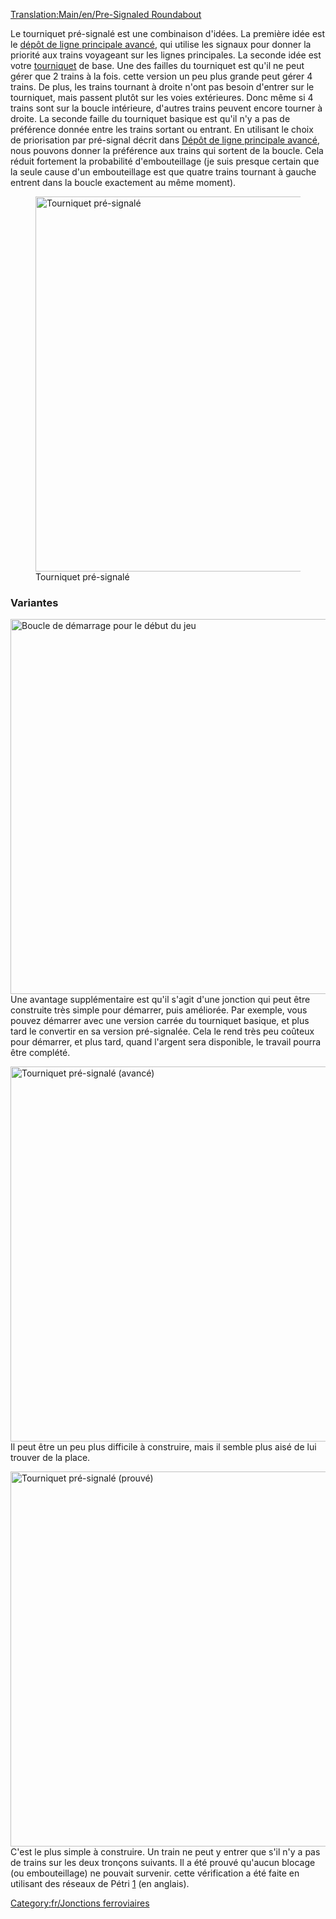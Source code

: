 [[Translation:Main/en/Pre-Signaled Roundabout]]
{{en/-}}{{fr/Menu de Croisements}}

Le tourniquet pré-signalé est une combinaison d'idées. La première idée est le [[Main/en/Construction de dépôts/Fr#Configurations avancées de dépôt|dépôt de ligne principale avancé]], qui utilise les signaux pour donner la priorité aux trains voyageant sur les lignes principales. La seconde idée est votre [[Main/fr/Tourniquet|tourniquet]] de base. Une des failles du tourniquet est qu'il ne peut gérer que 2 trains à la fois. cette version un peu plus grande peut gérer 4 trains. De plus, les trains tournant à droite n'ont pas besoin d'entrer sur le tourniquet, mais passent plutôt sur les voies extérieures. Donc même si 4 trains sont sur la boucle intérieure, d'autres trains peuvent encore tourner à droite. La seconde faille du tourniquet basique est qu'il n'y a pas de préférence donnée entre les trains sortant ou entrant. En utilisant le choix de priorisation par pré-signal décrit dans [[Main/en/Construction de dépôts/Fr#Configurations avancées de dépôt|Dépôt de ligne principale avancé]], nous pouvons donner la préférence aux trains qui sortent de la boucle. Cela réduit fortement la probabilité d'embouteillage (je suis presque certain que la seule cause d'un embouteillage est que quatre trains tournant à gauche entrent dans la boucle exactement au même moment).

[[File:en/PresignaledRoundAbout.png|none|thumb|600px|Tourniquet pré-signalé]]

{{Template:Critère de jonction/Fr|Par paliers|2|0|0|2|0|0|0|0|1|1|2||Les trains en panne affectent toute la jonction.|
*Les embouteillages sont possibles mais peu vraisemblables (trains longs)
*Simple à démarrer, la complexité vient plus tard
*Les signaux complexes peuvent être difficiles à régler
*Zone: 15 x 15
}}

===Variantes===
[[File:en/StartingPresignaledRoundAbout.png|none|thumb|600px|Boucle de démarrage pour le début du jeu]]
Une avantage supplémentaire est qu'il s'agit d'une jonction qui peut être construite très simple pour démarrer, puis améliorée. Par exemple, vous pouvez démarrer avec une version carrée du tourniquet basique, et plus tard le convertir en sa version pré-signalée. Cela le rend très peu coûteux pour démarrer, et plus tard, quand l'argent sera disponible, le travail pourra être complété.

[[File:en/PresignaledRoundAboutVariant.png|none|thumb|600px|Tourniquet pré-signalé (avancé)]]
Il peut être un peu plus difficile à construire, mais il semble plus aisé de lui trouver de la place.

[[File:en/No-colide-roundabout-4w.png|none|thumb|600px|Tourniquet pré-signalé (prouvé)]]
C'est le plus simple à construire. Un train ne peut y entrer que s'il n'y a pas de trains sur les deux tronçons suivants.
Il a été prouvé qu'aucun blocage (ou embouteillage) ne pouvait survenir. cette vérification a été faite en utilisant des réseaux de Pétri [http://en.wikipedia.org/wiki/Image:Trains.png] (en anglais).

[[Category:fr/Jonctions ferroviaires]]